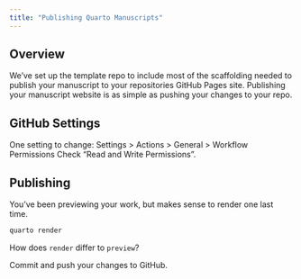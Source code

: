 ```yaml
---
title: "Publishing Quarto Manuscripts"
---
```


## Overview

We've set up the template repo to include most of the scaffolding needed to publish your manuscript to your repositories GitHub Pages site.  Publishing your manuscript website is as simple as pushing your changes to your repo.

## GitHub Settings

One setting to change: Settings > Actions > General > Workflow Permissions Check "Read and Write Permissions".

## Publishing

You've been previewing your work, but makes sense to render one last time.

```.bash
quarto render
```

How does `render` differ to `preview`?

Commit and push your changes to GitHub.
